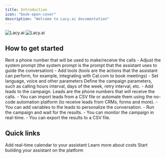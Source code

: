 ```yaml
---
title: Introduction
icon: "book-open-cover"
description: "Welcome to Lacy.ai documentation"
---
```


<img
  className="block dark:hidden"
  src="/resources/Cal.com.png"
  alt="Lacy.ai"
/>
<img
  className="hidden dark:block"
  src="/resources/Cal.com.png"
  alt="Lacy.ai"
/>

## How to get started

<Steps>
  <Step title="Rent a phone number">
    Rent a phone number that will be used to make/receive the calls
  </Step>
  <Step title="Create an assistant">
    - Adjust the system prompt (the system prompt is the prompt that the
    assistant uses to guide the conversation) - Add tools (tools are the actions
    that the assistant can perform, for example, integrating with Cal.com to
    book meetings) - Set language, voice and other parameters
  </Step>
  <Step title="Create a campaign">
    Define the campaign parameters, such as calling hours interval, days of the
    week, retry interval, etc.
  </Step>
  <Step title="Add leads">
    - Add leads to the campaign. Leads are the phone numbers that will receive
    the calls. - You can import leads from a CSV file or automate them using the
    no-code automation platform (to receive leads from CRMs, forms and more). -
    You can add variables to the leads to personalize the conversation.
  </Step>
  <Step title="Run the campaign">
    - Run the campaign and wait for the results. - You can monitor the campaign
    in real-time. - You can export the results to a CSV file.
  </Step>
</Steps>

## Quick links

<CardGroup cols={3}>
  <Card
    title="Add Cal.com tool"
    icon="arrow-up-right-from-square"
    href="tools/cal-com">
    Add real-time calendar to your assistant
  </Card>
  <Card title="Costs" icon="arrow-up-right-from-square" href="costs">
    Learn more about costs
  </Card>
  <Card
    title="Go to the platform"
    icon="arrow-up-right-from-square"
    href="https://app.autocalls.ai/">
    Start building your assistant on the platform
  </Card>
</CardGroup>
